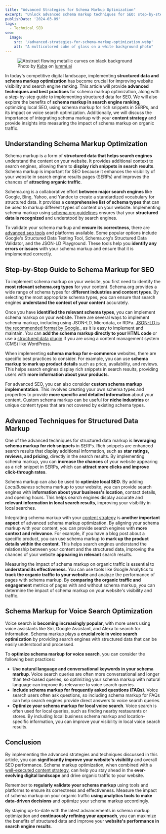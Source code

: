 ```yaml
---
title: "Advanced Strategies for Schema Markup Optimization"
excerpt: "Unlock advanced schema markup techniques for SEO: step-by-step guide, benefits for ranking and voice search, and tips for integrating with content strategy."
publishDate: '2024-03-09'
tags:
  - Technical SEO
seo:
  image:
    src: '/advanced-strategies-for-schema-markup-optimization.webp'
    alt: "A multicolored cube of glass on a white background photo"
---
```


<figure>
  <Image 
    id="cover-img" 
    src={coverImage} 
    loading="eager" 
    priority={true}
    alt="Abstract flowing metallic curves on black background" 
  />
  <figcaption>
    Photo by <a href="https://www.lummi.ai/creator/kubadesign">Kuba</a> on <a href="https://www.lummi.ai/">lummi.ai</a>
  </figcaption>
</figure>

In today's competitive digital landscape, implementing **structured data and schema markup optimization** has become crucial for improving website visibility and search engine ranking. This article will provide **advanced techniques and best practices** for schema markup optimization, along with a step-by-step guide to implementing structured data for SEO. We will also explore the benefits of **schema markup in search engine ranking**, optimizing local SEO, using schema markup for rich snippets in SERPs, and its impact on voice search optimization. Additionally, we will discuss the importance of integrating schema markup with your **content strategy** and provide insights into measuring the impact of schema markup on organic traffic.

## Understanding Schema Markup Optimization

Schema markup is a form of **structured data that helps search engines** understand the content on your website. It provides additional context to search engines, allowing them to **display rich snippets in search results**. Schema markup is important for SEO because it enhances the visibility of your website in search engine results pages (SERPs) and improves the chances of **attracting organic traffic**.

Schema.org is a collaborative effort **between major search engines** like Google, Bing, Yahoo, and Yandex to create a standardized vocabulary for structured data. It provides a **comprehensive list of schema types** that can be used to markup different types of content on your website. Implementing schema markup using [schema.org guidelines](https://schema.org/docs/documents.html) ensures that your **structured data is recognized** and understood by search engines.

To validate your schema markup and **ensure its correctness**, there are [advanced seo tools](https://www.serp-secrets.com/blog/essential-tools-for-seo-optimizing/) and platforms available. Some popular options include Google's Structured Data Testing Tool, Schema.org's Structured Data Validator, and the JSON-LD Playground. These tools help you **identify any errors or issues** with your schema markup and ensure that it is implemented correctly.

## Step-by-Step Guide to Schema Markup for SEO

To implement schema markup on your website, you first need to identify the **most relevant schema.org types** for your content. Schema.org provides a wide range of schema types for d**ifferent industries and content types**. By selecting the most appropriate schema types, you can ensure that search engines **understand the context of your content** accurately.

Once you have **identified the relevant schema types**, you can implement schema markup on your website. There are several ways to implement schema markup, including using JSON-LD, Microdata, or RDFa. [JSON-LD is the recommended format by Google](https://developers.google.com/search/docs/appearance/structured-data/intro-structured-data#:~:text=In%20general%2C%20Google%20recommends%20using,less%20prone%20to%20user%20errors)., as it is easy to implement and maintain. You can **add the schema markup directly to your HTML code** or use a [structured data plugin](https://wordpress.org/plugins/schema-and-structured-data-for-wp/) if you are using a content management system (CMS) like WordPress.

When implementing **schema markup for e-commerce** websites, there are specific best practices to consider. For example, you can use **schema markup to mark up product details** such as price, availability, and reviews. This helps search engines display rich snippets in search results, providing users with **more information about your products**.

For advanced SEO, you can also consider **custom schema markup implementation**. This involves creating your own schema types and properties to provide **more specific and detailed information** about your content. Custom schema markup can be useful for **niche industries** or unique content types that are not covered by existing schema types.

## Advanced Techniques for Structured Data Markup

One of the advanced techniques for structured data markup is **leveraging schema markup for rich snippets** in SERPs. Rich snippets are enhanced search results that display additional information, such as **star ratings, reviews, and pricing**, directly in the search results. By implementing schema markup, you can **increase the chances** of your website appearing as a rich snippet in SERPs, which can **attract more clicks and improve click-through rates**.

Schema markup can also be used to **optimize local SEO**. By adding _LocalBusiness_ schema markup to your website, you can provide search engines with **information about your business's location**, contact details, and opening hours. This helps search engines display accurate and **relevant information in local search results**, improving your visibility in local searches.

Integrating schema markup with your [content strategy](https://www.serp-secrets.com/blog/adapting-to-googles-helpful-content-era/) is **another important aspect** of advanced schema markup optimization. By aligning your schema markup with your content, you can provide search engines with **more context and relevance**. For example, if you have a blog post about a specific product, you can use schema markup to **mark up the product details within the content**. This helps search engines understand the relationship between your content and the structured data, improving the chances of your website **appearing in relevant** search results.

Measuring the impact of schema markup on organic traffic is essential to **understand its effectiveness**. You can use tools like Google Analytics to **track the organic traffic to your website** and analyze the performance of pages with schema markup. By **comparing the organic traffic and engagement** metrics of pages with and without schema markup, you can determine the impact of schema markup on your website's visibility and traffic.

## Schema Markup for Voice Search Optimization

Voice search is **becoming increasingly popular**, with more users using voice assistants like Siri, Google Assistant, and Alexa to search for information. Schema markup plays a **crucial role in voice search optimization** by providing search engines with structured data that can be easily understood and processed.

To **optimize schema markup for voice search**, you can consider the following best practices:

- **Use natural language and conversational keywords in your schema markup**. Voice search queries are often more conversational and longer than text-based queries, so optimizing your schema markup with natural language can improve its relevance to voice search queries.
- **Include schema markup for frequently asked questions (FAQs)**. Voice search users often ask questions, so including schema markup for FAQs can help search engines provide direct answers to voice search queries.
- **Optimize your schema markup for local voice search**. Voice search is often used for local queries, such as finding nearby restaurants or stores. By including local business schema markup and location-specific information, you can improve your visibility in local voice search results.

## Conclusion

By implementing the advanced strategies and techniques discussed in this article, you can **significantly improve your website's visibility** and overall SEO performance. Schema markup optimization, when combined with a [well-executed content strategy](https://www.serp-secrets.com/blog/optimizing-content-for-google-search-generative-experience/), can help you stay ahead in the **ever-evolving digital landscape** and drive organic traffic to your website.

Remember to **regularly validate your schema markup** using tools and platforms to ensure its correctness and effectiveness. Measure the impact of schema markup on your organic traffic **using analytics tools to make data-driven decisions** and optimize your schema markup accordingly.

By staying up-to-date with the latest advancements in schema markup optimization and **continuously refining your approach**, you can maximize the benefits of structured data and improve your **website's performance in search engine results**.